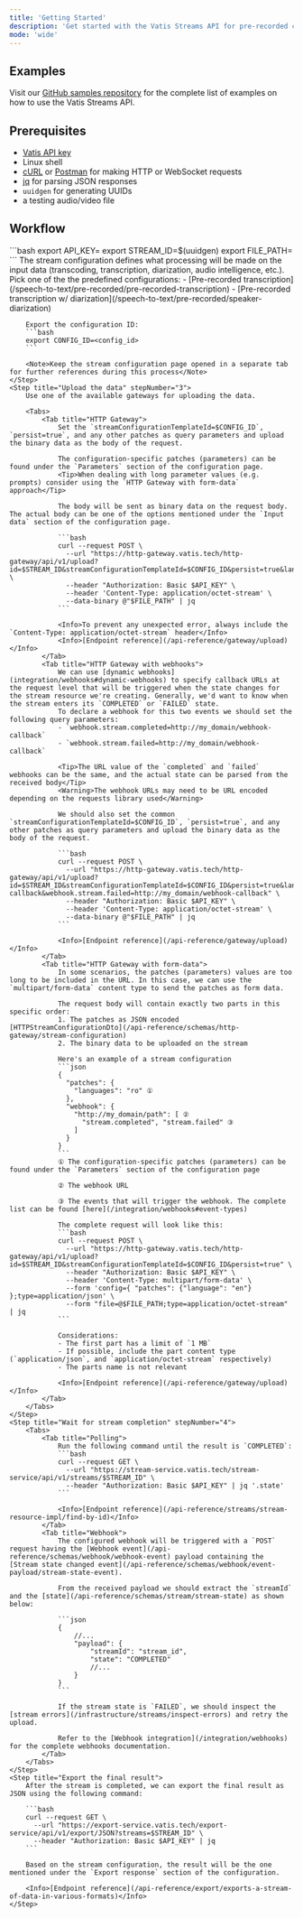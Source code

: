 ```yaml
---
title: 'Getting Started'
description: 'Get started with the Vatis Streams API for pre-recorded content'
mode: 'wide'
---
```


## Examples

Visit our [GitHub samples repository](https://github.com/Vatis-Tech/vatis-streams-samples) for the complete list of examples on how to use the Vatis Streams API.

## Prerequisites
- [Vatis API key](/get-started/get-api-access)
- Linux shell
- [cURL](https://curl.se/) or [Postman](https://www.postman.com/) for making HTTP or WebSocket requests
- [jq](https://jqlang.github.io/jq/) for parsing JSON responses
- `uuidgen` for generating UUIDs
- a testing audio/video file

## Workflow

<Steps>
    <Step title="Export variables" stepNumber="1">
        ```bash
        export API_KEY=<your_api_key>
        export STREAM_ID=$(uuidgen)
        export FILE_PATH=<path_to_file>
        ```
    </Step>
    <Step title="Choose a stream configuration" stepNumber="2">
        The stream configuration defines what processing will be made on the input data (transcoding, transcription, diarization, audio intelligence, etc.). Pick one of the the predefined configurations:
        - [Pre-recorded transcription](/speech-to-text/pre-recorded/pre-recorded-transcription)
        - [Pre-recorded transcription w/ diarization](/speech-to-text/pre-recorded/speaker-diarization)

        Export the configuration ID:
        ```bash
        export CONFIG_ID=<config_id>
        ```

        <Note>Keep the stream configuration page opened in a separate tab for further references during this process</Note>
    </Step>
    <Step title="Upload the data" stepNumber="3">
        Use one of the available gateways for uploading the data.

        <Tabs>
            <Tab title="HTTP Gateway">
                Set the `streamConfigurationTemplateId=$CONFIG_ID`, `persist=true`, and any other patches as query parameters and upload the binary data as the body of the request.

                The configuration-specific patches (parameters) can be found under the `Parameters` section of the configuration page.
                <Tip>When dealing with long parameter values (e.g. prompts) consider using the `HTTP Gateway with form-data` approach</Tip>

                The body will be sent as binary data on the request body. The actual body can be one of the options mentioned under the `Input data` section of the configuration page.

                ```bash
                curl --request POST \
                  --url "https://http-gateway.vatis.tech/http-gateway/api/v1/upload?id=$STREAM_ID&streamConfigurationTemplateId=$CONFIG_ID&persist=true&language=en" \
                  --header "Authorization: Basic $API_KEY" \
                  --header 'Content-Type: application/octet-stream' \
                  --data-binary @"$FILE_PATH" | jq
                ```

                <Info>To prevent any unexpected error, always include the `Content-Type: application/octet-stream` header</Info>
                <Info>[Endpoint reference](/api-reference/gateway/upload)</Info>
            </Tab>
            <Tab title="HTTP Gateway with webhooks">
                We can use [dynamic webhooks](integration/webhooks#dynamic-webhooks) to specify callback URLs at the request level that will be triggered when the state changes for the stream resource we're creating. Generally, we'd want to know when the stream enters its `COMPLETED` or `FAILED` state.
                To declare a webhook for this two events we should set the following query parameters:
                - `webhook.stream.completed=http://my_domain/webhook-callback`
                - `webhook.stream.failed=http://my_domain/webhook-callback`

                <Tip>The URL value of the `completed` and `failed` webhooks can be the same, and the actual state can be parsed from the received body</Tip>
                <Warning>The webhook URLs may need to be URL encoded depending on the requests library used</Warning>

                We should also set the common `streamConfigurationTemplateId=$CONFIG_ID`, `persist=true`, and any other patches as query parameters and upload the binary data as the body of the request.

                ```bash
                curl --request POST \
                  --url "https://http-gateway.vatis.tech/http-gateway/api/v1/upload?id=$STREAM_ID&streamConfigurationTemplateId=$CONFIG_ID&persist=true&language=en&webhook.stream.completed=http://my_domain/webhook-callback&webhook.stream.failed=http://my_domain/webhook-callback" \
                  --header "Authorization: Basic $API_KEY" \
                  --header 'Content-Type: application/octet-stream' \
                  --data-binary @"$FILE_PATH" | jq
                ```

                <Info>[Endpoint reference](/api-reference/gateway/upload)</Info>
            </Tab>
            <Tab title="HTTP Gateway with form-data">
                In some scenarios, the patches (parameters) values are too long to be included in the URL. In this case, we can use the `multipart/form-data` content type to send the patches as form data.

                The request body will contain exactly two parts in this specific order:
                1. The patches as JSON encoded [HTTPStreamConfigurationDto](/api-reference/schemas/http-gateway/stream-configuration)
                2. The binary data to be uploaded on the stream

                Here's an example of a stream configuration
                ```json
                {
                  "patches": {
                    "languages": "ro" ①
                  },
                  "webhook": {
                    "http://my_domain/path": [ ②
                      "stream.completed", "stream.failed" ③
                    ]
                  }
                }
                ```
                ① The configuration-specific patches (parameters) can be found under the `Parameters` section of the configuration page

                ② The webhook URL

                ③ The events that will trigger the webhook. The complete list can be found [here](/integration/webhooks#event-types)

                The complete request will look like this:
                ```bash
                curl --request POST \
                  --url "https://http-gateway.vatis.tech/http-gateway/api/v1/upload?id=$STREAM_ID&streamConfigurationTemplateId=$CONFIG_ID&persist=true" \
                  --header "Authorization: Basic $API_KEY" \
                  --header 'Content-Type: multipart/form-data' \
                  --form 'config={ "patches": {"language": "en"} };type=application/json' \
                  --form "file=@$FILE_PATH;type=application/octet-stream" | jq
                ```

                Considerations:
                - The first part has a limit of `1 MB`
                - If possible, include the part content type (`application/json`, and `application/octet-stream` respectively)
                - The parts name is not relevant

                <Info>[Endpoint reference](/api-reference/gateway/upload)</Info>
            </Tab>
        </Tabs>
    </Step>
    <Step title="Wait for stream completion" stepNumber="4">
        <Tabs>
            <Tab title="Polling">
                Run the following command until the result is `COMPLETED`:
                ```bash
                curl --request GET \
                  --url "https://stream-service.vatis.tech/stream-service/api/v1/streams/$STREAM_ID" \
                  --header "Authorization: Basic $API_KEY" | jq '.state'
                ```

                <Info>[Endpoint reference](/api-reference/streams/stream-resource-impl/find-by-id)</Info>
            </Tab>
            <Tab title="Webhook">
                The configured webhook will be triggered with a `POST` request having the [Webhook event](/api-reference/schemas/webhook/webhook-event) payload containing the [Stream state changed event](/api-reference/schemas/webhook/event-payload/stream-state-event).

                From the received payload we should extract the `streamId` and the [state](/api-reference/schemas/stream/stream-state) as shown below:

                ```json
                {
                    //...
                    "payload": {
                        "streamId": "stream_id",
                        "state": "COMPLETED"
                        //...
                    }
                }
                ```

                If the stream state is `FAILED`, we should inspect the [stream errors](/infrastructure/streams/inspect-errors) and retry the upload.

                Refer to the [Webhook integration](/integration/webhooks) for the complete webhooks documentation.
            </Tab>
        </Tabs>
    </Step>
    <Step title="Export the final result">
        After the stream is completed, we can export the final result as JSON using the following command:

        ```bash
        curl --request GET \
          --url "https://export-service.vatis.tech/export-service/api/v1/export/JSON?streams=$STREAM_ID" \
          --header "Authorization: Basic $API_KEY" | jq
        ```

        Based on the stream configuration, the result will be the one mentioned under the `Export response` section of the configuration.

        <Info>[Endpoint reference](/api-reference/export/exports-a-stream-of-data-in-various-formats)</Info>
    </Step>
</Steps>
